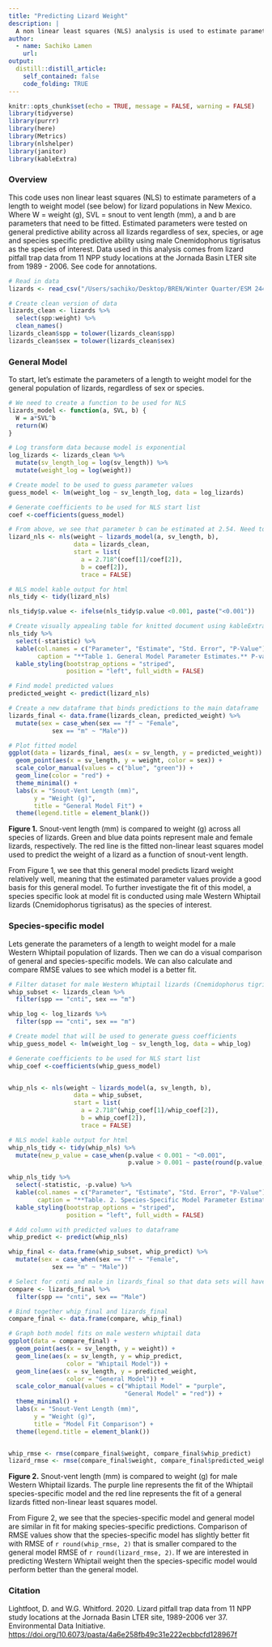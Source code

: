 ```yaml
---
title: "Predicting Lizard Weight"
description: |
  A non linear least squares (NLS) analysis is used to estimate parameters of predictive model.
author:
  - name: Sachiko Lamen
    url:
output:
  distill::distill_article:
    self_contained: false
    code_folding: TRUE
---
```


```r
knitr::opts_chunk$set(echo = TRUE, message = FALSE, warning = FALSE)
library(tidyverse)
library(purrr)
library(here)
library(Metrics)
library(nlshelper)
library(janitor)
library(kableExtra)
```

### **Overview**

This code uses non linear least squares (NLS) to estimate parameters of a length to weight model (see below) for lizard populations in New Mexico. \begin{equation}W = a(SVL)^b\end{equation} Where W = weight (g), SVL = snout to vent length (mm), a and b are parameters that need to be fitted. Estimated parameters were tested on general predictive ability across all lizards regardless of sex, species, or age and species specific predictive ability using male Cnemidophorus tigrisatus as the species of interest. Data used in this analysis comes from lizard pitfall trap data from 11 NPP study locations at the Jornada Basin LTER site from 1989 - 2006. See code for annotations.

```r
# Read in data
lizards <- read_csv("/Users/sachiko/Desktop/BREN/Winter Quarter/ESM 244 - Adv. Data Analysis/HW/Assignment_2/data/lizard.csv")

# Create clean version of data
lizards_clean <- lizards %>%
  select(spp:weight) %>%
  clean_names()
lizards_clean$spp = tolower(lizards_clean$spp)
lizards_clean$sex = tolower(lizards_clean$sex)
```

### **General Model**

To start, let's estimate the parameters of a length to weight model for the general population of lizards, regardless of sex or species.

```r
# We need to create a function to be used for NLS
lizards_model <- function(a, SVL, b) {
  W = a*SVL^b
  return(W)
}

# Log transform data because model is exponential
log_lizards <- lizards_clean %>%
  mutate(sv_length_log = log(sv_length)) %>%
  mutate(weight_log = log(weight))

# Create model to be used to guess parameter values
guess_model <- lm(weight_log ~ sv_length_log, data = log_lizards) 

# Generate coefficients to be used for NLS start list
coef <-coefficients(guess_model)

# From above, we see that parameter b can be estimated at 2.54. Need to calculate parameter "a" by transforming intercept.
lizard_nls <- nls(weight ~ lizards_model(a, sv_length, b),
                  data = lizards_clean,
                  start = list(
                    a = 2.718^(coef[1]/coef[2]),
                    b = coef[2]),
                    trace = FALSE)

# NLS model kable output for html
nls_tidy <- tidy(lizard_nls) 

nls_tidy$p.value <- ifelse(nls_tidy$p.value <0.001, paste("<0.001"))
```

```r
# Create visually appealing table for knitted document using kableExtra
nls_tidy %>%
  select(-statistic) %>%
  kable(col.names = c("Parameter", "Estimate", "Std. Error", "P-Value"),
        caption = "**Table 1. General Model Parameter Estimates.** P-values for both parameter values are <0.001") %>% 
  kable_styling(bootstrap_options = "striped",
                position = "left", full_width = FALSE)
```

```r
# Find model predicted values
predicted_weight <- predict(lizard_nls)

# Create a new dataframe that binds predictions to the main dataframe
lizards_final <- data.frame(lizards_clean, predicted_weight) %>%
  mutate(sex = case_when(sex == "f" ~ "Female",
            sex == "m" ~ "Male"))

# Plot fitted model
ggplot(data = lizards_final, aes(x = sv_length, y = predicted_weight)) +
  geom_point(aes(x = sv_length, y = weight, color = sex)) +
  scale_color_manual(values = c("blue", "green")) +
  geom_line(color = "red") +
  theme_minimal() +
  labs(x = "Snout-Vent Length (mm)",
       y = "Weight (g)",
       title = "General Model Fit") +
  theme(legend.title = element_blank())
```

**Figure 1.** Snout-vent length (mm) is compared to weight (g) across all species of lizards. Green and blue data points represent male and female lizards, respectively. The red line is the fitted non-linear least squares model used to predict the weight of a lizard as a function of snout-vent length.

From Figure 1, we see that this general model predicts lizard weight relatively well, meaning that the estimated parameter values provide a good basis for this general model. To further investigate the fit of this model, a species specific look at model fit is conducted using male Western Whiptail lizards (Cnemidophorus tigrisatus) as the species of interest.

### **Species-specific model**

Lets generate the parameters of a length to weight model for a male Western Whiptail population of lizards. Then we can do a visual comparison of general and species-specific models. We can also calculate and compare RMSE values to see which model is a better fit.

```r
# Filter dataset for male Western Whiptail lizards (Cnemidophorus tigrisatus)
whip_subset <- lizards_clean %>%
  filter(spp == "cnti", sex == "m")

whip_log <- log_lizards %>%
  filter(spp == "cnti", sex == "m")

# Create model that will be used to generate guess coefficients
whip_guess_model <- lm(weight_log ~ sv_length_log, data = whip_log) 

# Generate coefficients to be used for NLS start list
whip_coef <-coefficients(whip_guess_model)


whip_nls <- nls(weight ~ lizards_model(a, sv_length, b),
                  data = whip_subset,
                  start = list(
                    a = 2.718^(whip_coef[1]/whip_coef[2]),
                    b = whip_coef[2]),
                    trace = FALSE)

# NLS model kable output for html
whip_nls_tidy <- tidy(whip_nls) %>%
  mutate(new_p_value = case_when(p.value < 0.001 ~ "<0.001",
                                 p.value > 0.001 ~ paste(round(p.value, 3))))

whip_nls_tidy %>%
  select(-statistic, -p.value) %>%
  kable(col.names = c("Parameter", "Estimate", "Std. Error", "P-Value"),
        caption = "**Table. 2. Species-Specific Model Parameter Estimates.** The p-value for parameter a is 0.219, p-value for parameter b is <0.001**") %>% 
  kable_styling(bootstrap_options = "striped",
                position = "left", full_width = FALSE)
```

```r
# Add column with predicted values to dataframe
whip_predict <- predict(whip_nls)

whip_final <- data.frame(whip_subset, whip_predict) %>%
  mutate(sex = case_when(sex == "f" ~ "Female",
            sex == "m" ~ "Male"))

# Select for cnti and male in lizards_final so that data sets will have same # of observations
compare <- lizards_final %>%
  filter(spp == "cnti", sex == "Male")

# Bind together whip_final and lizards_final
compare_final <- data.frame(compare, whip_final)

# Graph both model fits on male western whiptail data
ggplot(data = compare_final) +
  geom_point(aes(x = sv_length, y = weight)) +
  geom_line(aes(x = sv_length, y = whip_predict, 
                color = "Whiptail Model")) +
  geom_line(aes(x = sv_length, y = predicted_weight,
                color = "General Model")) +
  scale_color_manual(values = c("Whiptail Model" = "purple",
                                "General Model" = "red")) +
  theme_minimal() +
  labs(x = "Snout-Vent Length (mm)",
       y = "Weight (g)",
       title = "Model Fit Comparison") +
  theme(legend.title = element_blank())


whip_rmse <- rmse(compare_final$weight, compare_final$whip_predict)
lizard_rmse <- rmse(compare_final$weight, compare_final$predicted_weight)

```

**Figure 2.** Snout-vent length (mm) is compared to weight (g) for male Western Whiptail lizards. The purple line represents the fit of the Whiptail species-specific model and the red line represents the fit of a general lizards fitted non-linear least squares model.

From Figure 2, we see that the species-specific model and general model are similar in fit for making species-specific predictions. Comparison of RMSE values show that the species-specific model has slightly better fit with RMSE of `r round(whip_rmse, 2)` that is smaller compared to the general model RMSE of `r round(lizard_rmse, 2)`. If we are interested in predicting Western Whiptail weight then the species-specific model would perform better than the general model.

### **Citation**

Lightfoot, D. and W.G. Whitford. 2020. Lizard pitfall trap data from 11 NPP study locations at the Jornada Basin LTER site, 1989-2006 ver 37. Environmental Data Initiative. <https://doi.org/10.6073/pasta/4a6e258fb49c31e222ecbbcfd128967f>
